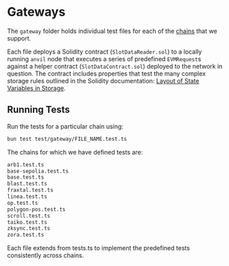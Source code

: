 # Gateways

The `gateway` folder holds individual test files for each of the [chains](/chains) that we support.

Each file deploys a Solidity contract (`SlotDataReader.sol`) to a locally running `anvil` node that executes a series of predefined `EVMRequest`s against a helper contract (`SlotDataContract.sol`) deployed to the network in question. The contract includes properties that test the many complex storage rules outlined in the Solidity documentation: [Layout of State Variables in Storage](https://docs.soliditylang.org/en/latest/internals/layout_in_storage.html).

## Running Tests

Run the tests for a particular chain using:

```bash
bun test test/gateway/FILE_NAME.test.ts
```

The chains for which we have defined tests are:

```bash
arb1.test.ts
base-sepolia.test.ts
base.test.ts
blast.test.ts
fraxtal.test.ts
linea.test.ts
op.test.ts
polygon-pos.test.ts
scroll.test.ts
taiko.test.ts
zksync.test.ts
zora.test.ts
```

Each file extends from tests.ts to implement the predefined tests consistently across chains.